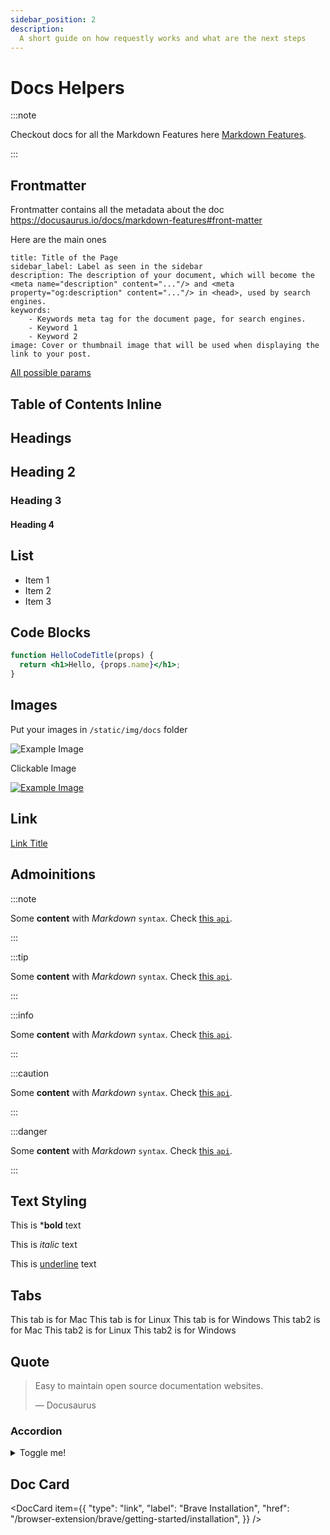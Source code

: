 ```yaml
---
sidebar_position: 2
description:
  A short guide on how requestly works and what are the next steps
---
```


# Docs Helpers

:::note

Checkout docs for all the Markdown Features here [Markdown Features](https://docusaurus.io/docs/markdown-features).

:::

## Frontmatter
Frontmatter contains all the metadata about the doc
https://docusaurus.io/docs/markdown-features#front-matter

Here are the main ones
```
title: Title of the Page
sidebar_label: Label as seen in the sidebar
description: The description of your document, which will become the <meta name="description" content="..."/> and <meta property="og:description" content="..."/> in <head>, used by search engines.
keywords:
    - Keywords meta tag for the document page, for search engines.
    - Keyword 1
    - Keyword 2
image: Cover or thumbnail image that will be used when displaying the link to your post.
```


[All possible params](https://docusaurus.io/docs/api/plugins/@docusaurus/plugin-content-docs#markdown-front-matter)

## Table of Contents Inline


<TOCInline toc={toc} />

## Headings 
## Heading 2
### Heading 3
#### Heading 4


## List
- Item 1
- Item 2
- Item 3


## Code Blocks
```jsx title="/src/components/HelloCodeTitle.js"
function HelloCodeTitle(props) {
  return <h1>Hello, {props.name}</h1>;
}
```

## Images

Put your images in `/static/img/docs` folder

![Example Image](/img/docs/docusaurus.png)

Clickable Image

[![Example Image](/img/docs/docusaurus.png)](https://requestly.io)

## Link
[Link Title](https://requestly.io)

## Admoinitions

:::note

Some **content** with _Markdown_ `syntax`. Check [this `api`](#).

:::

:::tip

Some **content** with _Markdown_ `syntax`. Check [this `api`](#).

:::

:::info

Some **content** with _Markdown_ `syntax`. Check [this `api`](#).

:::

:::caution

Some **content** with _Markdown_ `syntax`. Check [this `api`](#).

:::

:::danger

Some **content** with _Markdown_ `syntax`. Check [this `api`](#).

:::

## Text Styling

This is ***bold** text

This is _italic_ text

This is <u>underline</u> text


## Tabs


<Tabs groupId="os">
  <TabItem value="mac" label="Mac" default>
    This tab is for Mac
  </TabItem>
  <TabItem value="linux" label="Linux">
    This tab is for Linux
  </TabItem>
  <TabItem value="windows" label="Windows">
    This tab is for Windows
  </TabItem>
</Tabs>

<Tabs groupId="os">
  <TabItem value="mac" label="Mac" default>
    This tab2 is for Mac
  </TabItem>
  <TabItem value="linux" label="Linux">
    This tab2 is for Linux
  </TabItem>
  <TabItem value="windows" label="Windows">
    This tab2 is for Windows
  </TabItem>
</Tabs>


## Quote 

> Easy to maintain open source documentation websites.
>
> — Docusaurus

### Accordion

<details>
  <summary>Toggle me!</summary>
  <div>
    <div>This is the detailed content</div>
    <br/>
    <details>
      <summary>
        Nested toggle! Some surprise inside...
      </summary>
      <div>
        😲😲😲😲😲
      </div>
    </details>
  </div>
</details>

## Doc Card

<DocCard item={{
    "type": "link",
    "label": "Brave Installation",
    "href": "/browser-extension/brave/getting-started/installation",
  }} />
